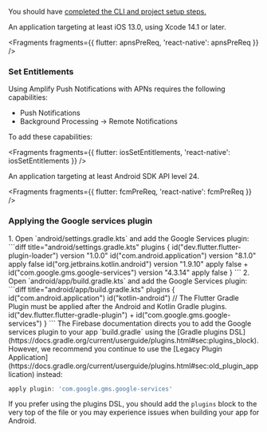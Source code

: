 You should have [completed the CLI and project setup steps.](/gen1/[platform]/prev/start/project-setup/prerequisites/)

<BlockSwitcher>
<Block name="iOS">

An application targeting at least iOS 13.0, using Xcode 14.1 or later.


<Fragments fragments={{ flutter: apnsPreReq, 'react-native': apnsPreReq }} />

### Set Entitlements

Using Amplify Push Notifications with APNs requires the following capabilities:

- Push Notifications
- Background Processing -> Remote Notifications

To add these capabilities:


<Fragments fragments={{ flutter: iosSetEntitlements, 'react-native': iosSetEntitlements }} />

</Block>
<Block name="Android">

An application targeting at least Android SDK API level 24.


<Fragments fragments={{ flutter: fcmPreReq, 'react-native': fcmPreReq }} />

### Applying the Google services plugin

<BlockSwitcher>
<Block name="Gradle Kotlin">
1. Open `android/settings.gradle.kts` and add the Google Services plugin:
```diff title="android/settings.gradle.kts"
plugins {
    id("dev.flutter.flutter-plugin-loader") version "1.0.0"
    id("com.android.application") version "8.1.0" apply false
    id("org.jetbrains.kotlin.android") version "1.9.10" apply false
+   id("com.google.gms.google-services") version "4.3.14" apply false
}
```
2. Open `android/app/build.gradle.kts` and add the Google Services plugin:
```diff title="android/app/build.gradle.kts"
plugins {
    id("com.android.application")
    id("kotlin-android")
    // The Flutter Gradle Plugin must be applied after the Android and Kotlin Gradle plugins.
    id("dev.flutter.flutter-gradle-plugin")
+   id("com.google.gms.google-services")
}
```
</Block>
<Block name="Gradle Groovy">
The Firebase documentation directs you to add the Google services plugin to your app `build.gradle` using the [Gradle plugins DSL](https://docs.gradle.org/current/userguide/plugins.html#sec:plugins_block). However, we recommend you continue to use the [Legacy Plugin Application](https://docs.gradle.org/current/userguide/plugins.html#sec:old_plugin_application) instead:

```groovy
apply plugin: 'com.google.gms.google-services'
```
</Block>
</BlockSwitcher>

If you prefer using the plugins DSL, you should add the `plugins` block to the very top of the file or you may experience issues when building your app for Android.

</Block>
</BlockSwitcher>
